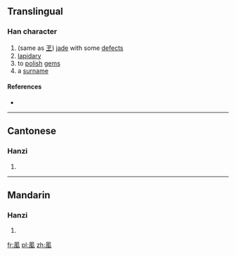 ==Translingual==

===Han character===
{{Han char|rn=16|rad=几|as=09|sn=11|four=|canj=HNMBG, HNMNI|ids=⿵夙玉}}

# (same as [[玊]]) [[jade]] with some [[defect]]s
# [[lapidary]]
# to [[polish]] [[gem]]s
# a [[surname]]

====References====
* {{Han ref|kx=0134.301|hdz=10278.090|uh=34D8|ud=13528}}

----

==Cantonese==

===Hanzi===
{{yue-hanzi|jyut=[[suk1]]|y=suk1}}

# {{defn|lang=yue|sort=几09}}

----

==Mandarin==

===Hanzi===
{{cmn-hanzi|pin=[[sù]] ([[su4]])|wg=su<sup>4</sup>}}

# {{defn|lang=cmn|sort=几09}}

[[fr:㓘]]
[[pl:㓘]]
[[zh:㓘]]